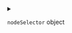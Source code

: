 
<details>
<summary>

`nodeSelector`  <span class="config-field-type">object</span> 

</summary>

NodeSelector is the node selector to use for the kaniko pod

</details>
